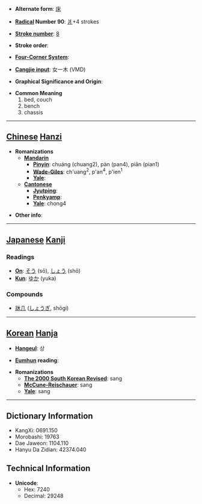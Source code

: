 * '''Alternate form''': [[床]]

* '''[[Wiktionary:Chinese radical index| Radical]] Number 90''': [[Wiktionary:Chinese radical index 爿|爿]]+4 strokes

* '''[[Wiktionary:Chinese total strokes index|Stroke number]]''': [[Wiktionary:Chinese total strokes index 8|8]]

* '''Stroke order''': 

* '''[[Wiktionary:Chinese four corner index|Four-Corner System]]''': 

* '''[[Wiktionary:Chinese Cangjie index|Cangjie input]]''': 女一木 (VMD)

* '''Graphical Significance and Origin''': 

* '''Common Meaning'''
*#bed, couch
*# bench
*# chassis


----

== [[Chinese]] [[Hanzi]] ==

* '''Romanizations'''
** '''[[Mandarin]]'''
*** '''[[Pinyin]]''': chuáng (chuang2), pàn (pan4), piān (pian1)
*** '''[[Wade-Giles]]''': ch'uang<sup>2</sup>, p'an<sup>4</sup>, p'ien<sup>1</sup>
*** '''[[Yale]]''': 
** '''[[Cantonese]]'''
*** '''[[Jyutping]]''':
*** '''[[Penkyamp]]''': 
*** '''[[Yale]]''': chong4

* '''Other info''': 

----

== [[Japanese]] [[Kanji]] ==

===Readings===
* '''[[On]]''': [[そう]] (sō), [[しょう]] (shō)
* '''[[Kun]]''': [[ゆか]] (yuka)
===Compounds===
*[[牀几]] ([[しょうぎ]], shōgi)
----

== [[Korean]] [[Hanja]] ==

* '''[[Hangeul]]''': 상

* '''[[Eumhun]] reading''': 

* '''Romanizations'''
** '''[[The 2000 South Korean Revised Romanization|The 2000 South Korean Revised]]''': sang
** '''[[McCune-Reischauer]]''': sang
** '''[[Yale]]''': sang

----

== Dictionary Information ==

* KangXi: 0691.150
* Morobashi: 19763
* Dae Jaweon: 1104.110
* Hanyu Da Zidian: 42374.040

== Technical Information ==

* '''Unicode''':
** Hex: 7240
** Decimal: 29248
